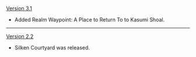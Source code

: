 {{Change History/Header}}
[[Version 3.1]]
* Added Realm Waypoint: A Place to Return To to Kasumi Shoal.
----
[[Version 2.2]]
* Silken Courtyard was released.